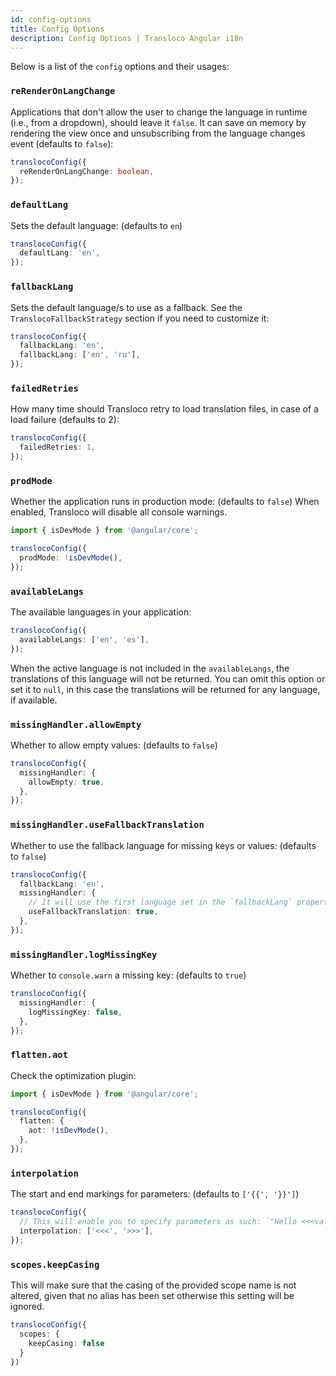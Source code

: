 ```yaml
---
id: config-options
title: Config Options
description: Config Options | Transloco Angular i18n
---
```


Below is a list of the `config` options and their usages:

### `reRenderOnLangChange`

Applications that don't allow the user to change the language in runtime (i.e., from a dropdown), should leave it `false`.
It can save on memory by rendering the view once and unsubscribing from the language changes event (defaults to `false`):

```ts
translocoConfig({
  reRenderOnLangChange: boolean,
});
```

### `defaultLang`

Sets the default language: (defaults to `en`)

```ts
translocoConfig({
  defaultLang: 'en',
});
```

### `fallbackLang`

Sets the default language/s to use as a fallback. See the `TranslocoFallbackStrategy` section if you need to customize it:

```ts
translocoConfig({
  fallbackLang: 'en',
  fallbackLang: ['en', 'ru'],
});
```

### `failedRetries`

How many time should Transloco retry to load translation files, in case of a load failure (defaults to 2):

```ts
translocoConfig({
  failedRetries: 1,
});
```

### `prodMode`

Whether the application runs in production mode: (defaults to `false`)
When enabled, Transloco will disable all console warnings.

```ts
import { isDevMode } from '@angular/core';

translocoConfig({
  prodMode: !isDevMode(),
});
```

### `availableLangs`

The available languages in your application:

```ts
translocoConfig({
  availableLangs: ['en', 'es'],
});
```
When the active language is not included in the `availableLangs`, the translations of this language will not be returned.
You can omit this option or set it to `null`, in this case the translations will be returned for any language, if available.

### `missingHandler.allowEmpty`

Whether to allow empty values: (defaults to `false`)

```ts
translocoConfig({
  missingHandler: {
    allowEmpty: true,
  },
});
```

### `missingHandler.useFallbackTranslation`

Whether to use the fallback language for missing keys or values: (defaults to `false`)

```ts
translocoConfig({
  fallbackLang: 'en',
  missingHandler: {
    // It will use the first language set in the `fallbackLang` property
    useFallbackTranslation: true,
  },
});
```

### `missingHandler.logMissingKey`

Whether to `console.warn` a missing key: (defaults to `true`)

```ts
translocoConfig({
  missingHandler: {
    logMissingKey: false,
  },
});
```

### `flatten.aot`

Check the optimization plugin:

```ts
import { isDevMode } from '@angular/core';

translocoConfig({
  flatten: {
    aot: !isDevMode(),
  },
});
```

### `interpolation`

The start and end markings for parameters: (defaults to `['{{', '}}']`)

```ts
translocoConfig({
  // This will enable you to specify parameters as such: `"Hello <<<value>>>"`
  interpolation: ['<<<', '>>>'],
});
```

### `scopes.keepCasing`
This will make sure that the casing of the provided scope name is not altered, given that no alias has been set otherwise this setting will be ignored.

```ts
translocoConfig({
  scopes: {
    keepCasing: false
  }
})
```
